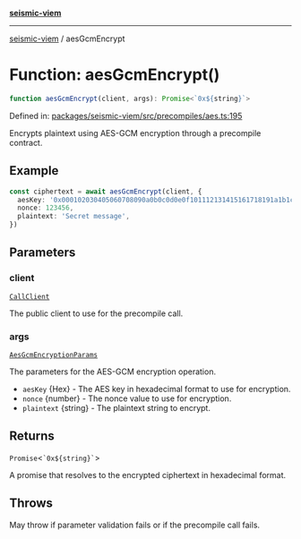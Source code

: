 [**seismic-viem**](/seismic-viem/README.mdx)

---

[seismic-viem](/seismic-viem/globals.mdx) / aesGcmEncrypt

# Function: aesGcmEncrypt()

```ts
function aesGcmEncrypt(client, args): Promise<`0x${string}`>
```

Defined in: [packages/seismic-viem/src/precompiles/aes.ts:195](https://github.com/SeismicSystems/seismic-client/blob/9fcfa5c0984a89e84539dc512bd70bb63c77e3ef/packages/seismic-viem/src/precompiles/aes.ts#L195)

Encrypts plaintext using AES-GCM encryption through a precompile contract.

## Example

```typescript
const ciphertext = await aesGcmEncrypt(client, {
  aesKey: '0x000102030405060708090a0b0c0d0e0f101112131415161718191a1b1c1d1e1f',
  nonce: 123456,
  plaintext: 'Secret message',
})
```

## Parameters

### client

[`CallClient`](/seismic-viem/type-aliases/CallClient.mdx)

The public client to use for the precompile call.

### args

[`AesGcmEncryptionParams`](/seismic-viem/type-aliases/AesGcmEncryptionParams.mdx)

The parameters for the AES-GCM encryption operation.

- `aesKey` {Hex} - The AES key in hexadecimal format to use for encryption.
- `nonce` {number} - The nonce value to use for encryption.
- `plaintext` {string} - The plaintext string to encrypt.

## Returns

`Promise`\<`` `0x${string}` ``\>

A promise that resolves to the encrypted ciphertext in hexadecimal format.

## Throws

May throw if parameter validation fails or if the precompile call fails.
